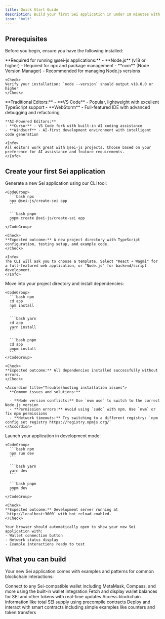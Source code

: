 ```yaml
---
title: Quick Start Guide
description: Build your first Sei application in under 10 minutes with @sei-js
icon: "bolt"
---
```


## Prerequisites

Before you begin, ensure you have the following installed:

<AccordionGroup>
  <Accordion title="Node.js & Package Management" icon="node-js">
    **Required for running @sei-js applications:**
    - **Node.js** (v18 or higher) - Required for npx and package management
    - **nvm** (Node Version Manager) - Recommended for managing Node.js versions
    
    <Check>
    Verify your installation: `node --version` should output v18.0.0 or higher
    </Check>
  </Accordion>

  <Accordion title="Code Editor" icon="code">
    **Traditional Editors:**
    - **VS Code** - Popular, lightweight with excellent TypeScript support
    - **WebStorm** - Full-featured IDE with advanced debugging and refactoring
    
    **AI-Powered Editors:**
    - **Cursor** - VS Code fork with built-in AI coding assistance
    - **Windsurf** - AI-first development environment with intelligent code generation
    
    <Info>
    All editors work great with @sei-js projects. Choose based on your preference for AI assistance and feature requirements.
    </Info>
  </Accordion>
</AccordionGroup>

## Create your first Sei application

<Steps>
  <Step title="Initialize your project">
    Generate a new Sei application using our CLI tool:
    
    <CodeGroup>
      ```bash npx
      npx @sei-js/create-sei app
      ```
      
      ```bash pnpm
      pnpm create @sei-js/create-sei app
      ```
    </CodeGroup>
    
    <Check>
    **Expected outcome:** A new project directory with TypeScript configuration, testing setup, and example code.
    </Check>
    
    <Info>
    The CLI will ask you to choose a template. Select "React + Wagmi" for a full-featured web application, or "Node.js" for backend/script development.
    </Info>
  </Step>

  <Step title="Navigate and install dependencies">
    Move into your project directory and install dependencies:
    
    <CodeGroup>
      ```bash npm
      cd app
      npm install
      ```
      
      ```bash yarn
      cd app
      yarn install
      ```
      
      ```bash pnpm
      cd app
      pnpm install
      ```
    </CodeGroup>
    
    <Check>
    **Expected outcome:** All dependencies installed successfully without errors.
    </Check>
    
    <Accordion title="Troubleshooting installation issues">
      **Common issues and solutions:**
      
      - **Node version conflicts:** Use `nvm use` to switch to the correct Node.js version
      - **Permission errors:** Avoid using `sudo` with npm. Use `nvm` or fix npm permissions
      - **Network timeouts:** Try switching to a different registry: `npm config set registry https://registry.npmjs.org/`
    </Accordion>
  </Step>

  <Step title="Start your development server">
    Launch your application in development mode:
    
    <CodeGroup>
      ```bash npm
      npm run dev
      ```
      
      ```bash yarn
      yarn dev
      ```
      
      ```bash pnpm
      pnpm dev
      ```
    </CodeGroup>
    
    <Check>
    **Expected outcome:** Development server running at `http://localhost:3000` with hot reload enabled.
    </Check>
    
    Your browser should automatically open to show your new Sei application with:
    - Wallet connection button
    - Network status display
    - Example interactions ready to test
  </Step>
</Steps>

## What you can build

Your new Sei application comes with examples and patterns for common blockchain interactions:

<CardGroup cols={2}>
  <Card title="Connect Wallets" icon="wallet">
    Connect to any Sei-compatible wallet including MetaMask, Compass, and more using the built-in wallet integration
  </Card>
  <Card title="Check Balances" icon="coins">
    Fetch and display wallet balances for SEI and other tokens with real-time updates
  </Card>
  <Card title="Query Blockchain Data" icon="magnifying-glass">
    Access blockchain information like total SEI supply using precompile contracts
  </Card>
  <Card title="Smart Contract Interactions" icon="file-contract">
    Deploy and interact with smart contracts including simple examples like counters and token transfers
  </Card>
</CardGroup>
